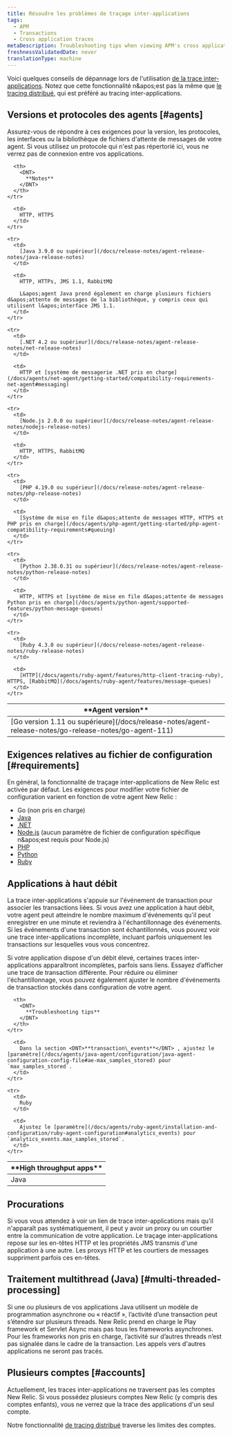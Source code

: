 ```yaml
---
title: Résoudre les problèmes de traçage inter-applications
tags:
  - APM
  - Transactions
  - Cross application traces
metaDescription: Troubleshooting tips when viewing APM's cross application tracing maps.
freshnessValidatedDate: never
translationType: machine
---
```


Voici quelques conseils de dépannage lors de l&apos;utilisation [de la trace inter-applications](/docs/apm/transactions/cross-application-traces/introduction-cross-application-traces). Notez que cette fonctionnalité n&amp;apos;est pas la même que [le tracing distribué](/docs/apm/distributed-tracing/getting-started/introduction-distributed-tracing), qui est préféré au tracing inter-applications.

## Versions et protocoles des agents [#agents]

Assurez-vous de répondre à ces exigences pour la version, les protocoles, les interfaces ou la bibliothèque de fichiers d&apos;attente de messages de votre agent. Si vous utilisez un protocole qui n&apos;est pas répertorié ici, vous ne verrez pas de connexion entre vos applications.

<table>
  <thead>
    <tr>
      <th width={200}>
        <DNT>
          **Agent version**
        </DNT>
      </th>

      <th>
        <DNT>
          **Notes**
        </DNT>
      </th>
    </tr>
  </thead>

  <tbody>
    <tr>
      <td>
        [Go version 1.11 ou supérieure](/docs/release-notes/agent-release-notes/go-release-notes/go-agent-111)
      </td>

      <td>
        HTTP, HTTPS
      </td>
    </tr>

    <tr>
      <td>
        [Java 3.9.0 ou supérieur](/docs/release-notes/agent-release-notes/java-release-notes)
      </td>

      <td>
        HTTP, HTTPs, JMS 1.1, RabbitMQ

        L&apos;agent Java prend également en charge plusieurs fichiers d&apos;attente de messages de la bibliothèque, y compris ceux qui utilisent l&apos;interface JMS 1.1.
      </td>
    </tr>

    <tr>
      <td>
        [.NET 4.2 ou supérieur](/docs/release-notes/agent-release-notes/net-release-notes)
      </td>

      <td>
        HTTP et [système de messagerie .NET pris en charge](/docs/agents/net-agent/getting-started/compatibility-requirements-net-agent#messaging)
      </td>
    </tr>

    <tr>
      <td>
        [Node.js 2.0.0 ou supérieur](/docs/release-notes/agent-release-notes/nodejs-release-notes)
      </td>

      <td>
        HTTP, HTTPS, RabbitMQ
      </td>
    </tr>

    <tr>
      <td>
        [PHP 4.19.0 ou supérieur](/docs/release-notes/agent-release-notes/php-release-notes)
      </td>

      <td>
        [Système de mise en file d&apos;attente de messages HTTP, HTTPS et PHP pris en charge](/docs/agents/php-agent/getting-started/php-agent-compatibility-requirements#queuing)
      </td>
    </tr>

    <tr>
      <td>
        [Python 2.38.0.31 ou supérieur](/docs/release-notes/agent-release-notes/python-release-notes)
      </td>

      <td>
        HTTP, HTTPS et [système de mise en file d&apos;attente de messages Python pris en charge](/docs/agents/python-agent/supported-features/python-message-queues)
      </td>
    </tr>

    <tr>
      <td>
        [Ruby 4.3.0 ou supérieur](/docs/release-notes/agent-release-notes/ruby-release-notes)
      </td>

      <td>
        [HTTP](/docs/agents/ruby-agent/features/http-client-tracing-ruby), HTTPS, [RabbitMQ](/docs/agents/ruby-agent/features/message-queues)
      </td>
    </tr>
  </tbody>
</table>

## Exigences relatives au fichier de configuration [#requirements]

En général, la fonctionnalité de traçage inter-applications de New Relic est activée par défaut. Les exigences pour modifier votre fichier de configuration varient en fonction de votre agent New Relic :

* Go (non pris en charge)
* [Java](/docs/agents/java-agent/configuration/java-agent-configuration-config-file#Cross_Application_Tracer)
* [.NET](/docs/agents/net-agent/installation-and-configuration/net-agent-configuration#cross_application_tracer)
* [Node.js](/docs/agents/nodejs-agent/installation-configuration/nodejs-agent-configuration) (aucun paramètre de fichier de configuration spécifique n&amp;apos;est requis pour Node.js)
* [PHP](/docs/agents/php-agent/configuration/php-agent-configuration#inivar-cross-app-tracer-enabled)
* [Python](/docs/agents/python-agent/installation-configuration/python-agent-configuration#cross-application-tracer)
* [Ruby](/docs/agents/ruby-agent/features/cross-application-tracing-ruby)

## Applications à haut débit

La trace inter-applications s&apos;appuie sur l&apos;événement de transaction pour associer les transactions liées. Si vous avez une application à haut débit, votre agent peut atteindre le nombre maximum d&apos;événements qu&apos;il peut enregistrer en une minute et reviendra à l&apos;échantillonnage des événements. Si les événements d&apos;une transaction sont échantillonnés, vous pouvez voir une trace inter-applications incomplète, incluant parfois uniquement les transactions sur lesquelles vous vous concentrez.

Si votre application dispose d&apos;un débit élevé, certaines traces inter-applications apparaîtront incomplètes, parfois sans liens. Essayez d’afficher une trace de transaction différente. Pour réduire ou éliminer l&apos;échantillonnage, vous pouvez également ajuster le nombre d&apos;événements de transaction stockés dans configuration de votre agent.

<table>
  <thead>
    <tr>
      <th width={200}>
        <DNT>
          **High throughput apps**
        </DNT>
      </th>

      <th>
        <DNT>
          **Troubleshooting tips**
        </DNT>
      </th>
    </tr>
  </thead>

  <tbody>
    <tr>
      <td>
        Java
      </td>

      <td>
        Dans la section <DNT>**transaction\_events**</DNT> , ajustez le [paramètre](/docs/agents/java-agent/configuration/java-agent-configuration-config-file#ae-max_samples_stored) pour `max_samples_stored`.
      </td>
    </tr>

    <tr>
      <td>
        Ruby
      </td>

      <td>
        Ajustez le [paramètre](/docs/agents/ruby-agent/installation-and-configuration/ruby-agent-configuration#analytics_events) pour `analytics_events.max_samples_stored`.
      </td>
    </tr>
  </tbody>
</table>

## Procurations

Si vous vous attendez à voir un lien de trace inter-applications mais qu&apos;il n&apos;apparaît pas systématiquement, il peut y avoir un proxy ou un courtier entre la communication de votre application. Le traçage inter-applications repose sur les en-têtes HTTP et les propriétés JMS transmis d&apos;une application à une autre. Les proxys HTTP et les courtiers de messages suppriment parfois ces en-têtes.

## Traitement multithread (Java) [#multi-threaded-processing]

Si une ou plusieurs de vos applications Java utilisent un modèle de programmation asynchrone ou « réactif », l’activité d’une transaction peut s’étendre sur plusieurs threads. New Relic prend en charge le Play framework et Servlet Async mais pas tous les frameworks asynchrones. Pour les frameworks non pris en charge, l’activité sur d’autres threads n’est pas signalée dans le cadre de la transaction. Les appels vers d&apos;autres applications ne seront pas tracés.

## Plusieurs comptes [#accounts]

Actuellement, les traces inter-applications ne traversent pas les comptes New Relic. Si vous possédez plusieurs comptes New Relic (y compris des comptes enfants), vous ne verrez que la trace des applications d&apos;un seul compte.

Notre fonctionnalité [de tracing distribué](/docs/distributed-tracing/concepts/introduction-distributed-tracing) traverse les limites des comptes.